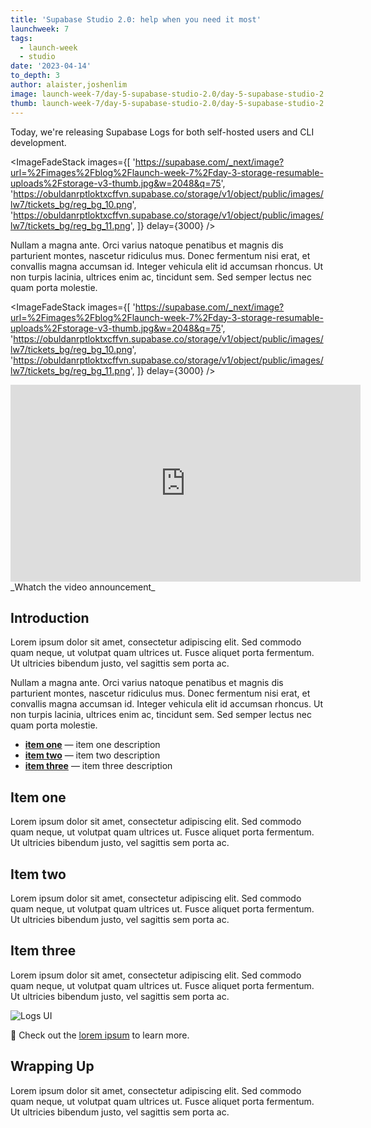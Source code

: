 ```yaml
---
title: 'Supabase Studio 2.0: help when you need it most'
launchweek: 7
tags:
  - launch-week
  - studio
date: '2023-04-14'
to_depth: 3
author: alaister,joshenlim
image: launch-week-7/day-5-supabase-studio-2.0/day-5-supabase-studio-2.0-og.jpg
thumb: launch-week-7/day-5-supabase-studio-2.0/day-5-supabase-studio-2.0-thumb.jpg
---
```


Today, we're releasing Supabase Logs for both self-hosted users and CLI development.

<ImageFadeStack
  images={[
    'https://supabase.com/_next/image?url=%2Fimages%2Fblog%2Flaunch-week-7%2Fday-3-storage-resumable-uploads%2Fstorage-v3-thumb.jpg&w=2048&q=75',
    'https://obuldanrptloktxcffvn.supabase.co/storage/v1/object/public/images/lw7/tickets_bg/reg_bg_10.png',
    'https://obuldanrptloktxcffvn.supabase.co/storage/v1/object/public/images/lw7/tickets_bg/reg_bg_11.png',
  ]}
  delay={3000}
/>

Nullam a magna ante. Orci varius natoque penatibus et magnis dis parturient montes, nascetur ridiculus mus. Donec fermentum nisi erat, et convallis magna accumsan id. Integer vehicula elit id accumsan rhoncus. Ut non turpis lacinia, ultrices enim ac, tincidunt sem. Sed semper lectus nec quam porta molestie.

<ImageFadeStack
  images={[
    'https://supabase.com/_next/image?url=%2Fimages%2Fblog%2Flaunch-week-7%2Fday-3-storage-resumable-uploads%2Fstorage-v3-thumb.jpg&w=2048&q=75',
    'https://obuldanrptloktxcffvn.supabase.co/storage/v1/object/public/images/lw7/tickets_bg/reg_bg_10.png',
    'https://obuldanrptloktxcffvn.supabase.co/storage/v1/object/public/images/lw7/tickets_bg/reg_bg_11.png',
  ]}
  delay={3000}
/>

<div className="video-container">
  <iframe
    className="w-full"
    width="560"
    height="315"
    src="https://www.youtube.com/embed/Ai2BjHV36Ng"
    title="YouTube video player"
    frameborder="0"
    allow="accelerometer; autoplay; clipboard-write; encrypted-media; gyroscope; picture-in-picture; web-share"
    allowfullscreen
  ></iframe>
  _Whatch the video announcement_
</div>

## Introduction

Lorem ipsum dolor sit amet, consectetur adipiscing elit. Sed commodo quam neque, ut volutpat quam ultrices ut. Fusce aliquet porta fermentum. Ut ultricies bibendum justo, vel sagittis sem porta ac.

Nullam a magna ante. Orci varius natoque penatibus et magnis dis parturient montes, nascetur ridiculus mus. Donec fermentum nisi erat, et convallis magna accumsan id. Integer vehicula elit id accumsan rhoncus. Ut non turpis lacinia, ultrices enim ac, tincidunt sem. Sed semper lectus nec quam porta molestie.

- **[item one](#item-one)** — item one description
- **[item two](#item-two)** — item two description
- **[item three](#item-three)** — item three description

## Item one

Lorem ipsum dolor sit amet, consectetur adipiscing elit. Sed commodo quam neque, ut volutpat quam ultrices ut. Fusce aliquet porta fermentum. Ut ultricies bibendum justo, vel sagittis sem porta ac.

## Item two

Lorem ipsum dolor sit amet, consectetur adipiscing elit. Sed commodo quam neque, ut volutpat quam ultrices ut. Fusce aliquet porta fermentum. Ut ultricies bibendum justo, vel sagittis sem porta ac.

## Item three

Lorem ipsum dolor sit amet, consectetur adipiscing elit. Sed commodo quam neque, ut volutpat quam ultrices ut. Fusce aliquet porta fermentum. Ut ultricies bibendum justo, vel sagittis sem porta ac.

![Logs UI](/images/blog/lw7-o11y/logs-screenshot.png)

<div className="bg-gray-300 rounded-lg px-6 py-2 italic">

📢 Check out the [lorem ipsum](https://supabase.com/docs/reference/self-hosting-analytics/introduction) to learn more.

</div>

## Wrapping Up

Lorem ipsum dolor sit amet, consectetur adipiscing elit. Sed commodo quam neque, ut volutpat quam ultrices ut. Fusce aliquet porta fermentum. Ut ultricies bibendum justo, vel sagittis sem porta ac.
